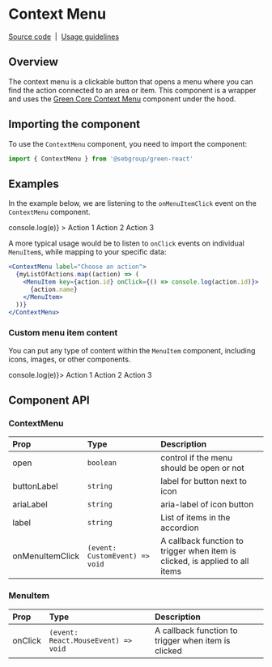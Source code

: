 
<Meta title="Components/Context Menu" component={ContextMenu} />

# Context Menu

[Source code](https://github.com/sebgroup/green/tree/main/libs/react/src/lib/context-menu)
&nbsp;|&nbsp;
[Usage guidelines](https://designlibrary.sebgroup.com/components/component-moremenu)

## Overview

The context menu is a clickable button that opens a menu where you can find the action connected to an area or item. This component is a wrapper and uses the [Green Core Context Menu](https://github.com/sebgroup/green/tree/main/libs/core/src/components/context-menu) component under the hood.

## Importing the component

To use the `ContextMenu` component, you need to import the component:

```jsx
import { ContextMenu } from '@sebgroup/green-react'
```

## Examples

In the example below, we are listening to the `onMenuItemClick` event on the `ContextMenu` component.

<Canvas>
  <ContextMenu
    ariaLabel="Choose an action"
    onMenuItemClick={(e) => console.log(e)}
  >
    <MenuItem>Action 1</MenuItem>
    <MenuItem>Action 2</MenuItem>
    <MenuItem>Action 3</MenuItem>
  </ContextMenu>
</Canvas>

A more typical usage would be to listen to `onClick` events on individual `MenuItem`s, while mapping to your specific data:

```jsx
<ContextMenu label="Choose an action">
  {myListOfActions.map((action) => (
    <MenuItem key={action.id} onClick={() => console.log(action.id)}>
      {action.name}
    </MenuItem>
  ))}
</ContextMenu>
```

### Custom menu item content

You can put any type of content within the `MenuItem` component, including icons, images, or other components.

<Canvas>
  <ContextMenu label="Choose an action" onMenuItemClick={(e) => console.log(e)}>
    <MenuItem>Action 1</MenuItem>
    <MenuItem>Action 2</MenuItem>
    <MenuItem>Action 3</MenuItem>
  </ContextMenu>
</Canvas>

## Component API

### ContextMenu

| Prop            | Type                           | Description                                                                  |
| :-------------- | :----------------------------- | :--------------------------------------------------------------------------- |
| open            | `boolean`                      | control if the menu should be open or not                                    |
| buttonLabel     | `string`                       | label for button next to icon                                                |
| ariaLabel       | `string`                       | aria-label of icon button                                                    |
| label           | `string`                       | List of items in the accordion                                               |
| onMenuItemClick | `(event: CustomEvent) => void` | A callback function to trigger when item is clicked, is applied to all items |

### MenuItem

| Prop    | Type                                | Description                                         |
| :------ | :---------------------------------- | :-------------------------------------------------- |
| onClick | `(event: React.MouseEvent) => void` | A callback function to trigger when item is clicked |
